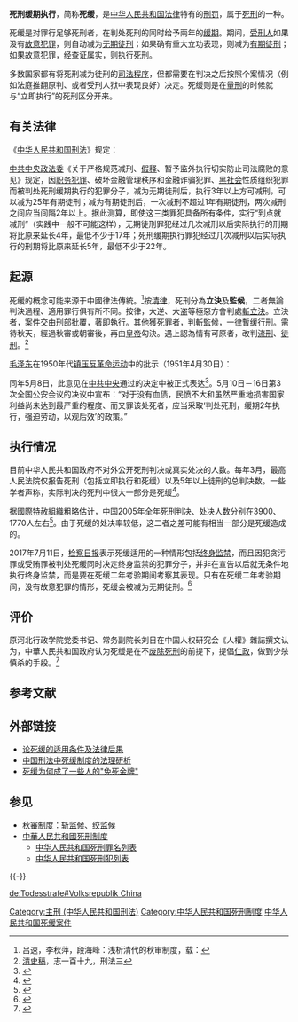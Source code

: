 {{legal}}
{{update|time=2015-08-30T05:26:28+00:00}}
'''死刑缓期执行'''，简称'''死缓'''，是[[中华人民共和国法律|中华人民共和国法律]]特有的[[刑罚|刑罚]]，属于[[死刑|死刑]]的一种。

死缓是对罪行足够死刑者，在判处死刑的同时给予兩年的[[缓刑|缓期]]。期间，[[受刑人|受刑人]]如果没有[[故意犯罪|故意犯罪]]，则自动减为[[无期徒刑|无期徒刑]]；如果确有重大立功表现，则减为[[有期徒刑|有期徒刑]]；如果故意犯罪，经查证属实，则执行死刑。

多数国家都有将死刑减为徒刑的[[司法程序|司法程序]]，但都需要在判决之后按照个案情况（例如法庭推翻原判、或者受刑人狱中表现良好）决定。死缓则是在[[量刑|量刑]]的时候就与“立即执行”的死刑区分开来。

== 有关法律 ==
《[[中华人民共和国刑法|中华人民共和国刑法]]》规定：
{{Quote|
第48条：对于应当判处死刑的犯罪分子，如果不是必须立即执行的，可以判处死刑同时宣告缓期2年执行。}}
{{Quote|
第50条第1款：判处死刑缓期执行的，在死刑缓期执行期间，如果没有故意犯罪，2年期满以后，减为无期徒刑；如果确有重大立功表现，2年期满以后，減為15年以上20年以下有期徒刑；如果故意犯罪，查证属实的，由最高人民法院核准，执行死刑。
}}
{{Quote|
第50条第2款：对被判处死刑缓期执行的累犯以及因故意杀人、强奸、抢劫、绑架、放火、爆炸、投放危险物质或者有组织的暴力性犯罪被判处死刑缓期执行的犯罪分子，人民法院根据犯罪情节等情况可以同时决定对其限制减刑。
}}
{{Quote|
第51条：死刑缓期执行的期间，从判决确定之日起计算。死刑缓期执行减为有期徒刑的刑期，从死刑缓期执行期满之日起计算。
}}
{{Quote|
第383条　……犯第1款罪（指贪污罪），有第3项（“贪污数额特别巨大或者有其他特别严重情节的”）规定情形被判处死刑缓期执行的，人民法院根据犯罪情节等情况可以同时决定在其死刑缓期执行2年期满依法减为无期徒刑后，终身监禁，不得减刑、假释。
}}

[[中共中央政法委员会|中共中央政法委]]《关于严格规范减刑、[[假释|假释]]、暂予监外执行切实防止司法腐败的意见》规定，因[[职务犯罪|职务犯罪]]、破坏金融管理秩序和金融诈骗犯罪、[[黑社会|黑社会]]性质组织犯罪而被判处死刑缓期执行的犯罪分子，减为无期徒刑后，执行3年以上方可减刑，可以减为25年有期徒刑；减为有期徒刑后，一次减刑不超过1年有期徒刑，两次减刑之间应当间隔2年以上。据此测算，即使这三类罪犯具备所有条件，实行“到点就减刑”（实践中一般不可能这样），无期徒刑罪犯经过几次减刑以后实际执行的刑期将比原来延长4年，最低不少于17年；死刑缓期执行罪犯经过几次减刑以后实际执行的刑期将比原来延长5年，最低不少于22年。

== 起源 ==
死缓的概念可能来源于中國律法傳統。<ref>吕速，李秋萍，段海峰：浅析清代的秋审制度，载：{{cite book |editor=云南师范大学哲学与政法学院组 |title=哲学与政治法律理论研究 2 |date=2007.12 |publisher=云南民族出版社 |location=昆明 |isbn=978-7-5367-4032-7 |page=374}}</ref>按[[大清律例|清律]]，死刑分為'''立決'''及'''監候'''，二者無論判決過程、適用罪行俱有所不同。按律，大逆、大盗等極惡方會判處[[斬立決|斬立決]]。立決者，案件交由[[刑部|刑部]]批覆，著即執行。其他獲死罪者，判[[斬立決|斬監候]]，一律暫缓行刑。需待秋天，經過秋審或朝審後，再由[[皇帝|皇帝]]勾決。遇上認為情有可原者，改判[[流放|流刑]]、[[有期徒刑|徒刑]]。<ref>[[清史稿|清史稿]]，志一百十九，刑法三</ref>

[[毛泽东|毛泽东]]在1950年代[[镇压反革命运动|镇压反革命运动]]中的批示（1951年4月30日）：
{{Quote|凡无血债或其他引起民愤的重大罪行，但有应杀之罪者，例如有些特务或间谍分子、有些教育界及经济界的反革命等，可判死刑，但缓期一年或二年执行，强迫他们劳动，以观后效。如他们在劳动中能改造，则第二步可改判无期徒刑，第三步可改判有期徒刑。……这样，主动权抓在我们手里，而后要怎样办都可以。}}

同年5月8日，此意见在[[中国共产党中央委员会|中共中央]]通过的决定中被正式表达<ref>{{Cite web|url=http://news.xinhuanet.com/ziliao/2004-12/16/content_2342653.htm|title=中共中央关于对犯有死罪的反革命分子应大部采取判处死刑缓期执行政策的决定|accessdate=2019-01-15|date=2004-12-16|publisher=新华网|archiveurl=https://archive.today/20120713172613/http://news.xinhuanet.com/ziliao/2004-12/16/content_2342653.htm|archivedate=2012-07-13|dead-url=no}}</ref>。5月10日－16日第3次全国公安会议的决议中宣布：“对于没有血债，民愤不大和虽然严重地损害国家利益尚未达到最严重的程度、而又罪该处死者，应当采取‘判处死刑，缓期2年执行，强迫劳动，以观后效’的政策。”

== 执行情况 ==
目前中华人民共和国政府不对外公开死刑判决或真实处决的人数。每年3月，最高人民法院仅报告死刑（包括立即执行和死缓）以及5年以上徒刑的总判决数。一些学者声称，实际判决的死刑中很大一部分是死缓<ref>{{Cite journal|title=死缓应当作为死刑执行的必经程序|author=张文  黄伟明|url=http://www.cnki.com.cn/Article/CJFDTotal-XDFX200404012.htm|journal=现代法学|issue=04|year=2004|page=|access-date=2019-01-15|archive-date=2021-08-14|archive-url=https://web.archive.org/web/20210814113342/http://www.cnki.com.cn/Article/CJFDTotal-XDFX200404012.htm|dead-url=no}}</ref>。

据[[國際特赦組織|國際特赦組織]]粗略估计，中国2005年全年死刑判决、处决人数分别在3900、1770人左右<ref>{{Cite web|url=http://web.amnesty.org/report2006/chn-summary-eng|title=China|accessdate=2019-01-15|publisher=Amnesty International|archiveurl=https://web.archive.org/web/20070430003731/http://web.amnesty.org/report2006/chn-summary-eng|archivedate=2007-04-30|dead-url=no}}</ref>。由于死缓的处决率较低，这二者之差可能有相当一部分是死缓造成的。

2017年7月11日，[[检察日报|检察日报]]表示死缓适用的一种情形包括[[终身监禁|终身监禁]]，而且因犯贪污罪或受贿罪被判处死缓同时决定终身监禁的犯罪分子，并非在宣告以后就无条件地执行终身监禁，而是要在死缓二年考验期间考察其表现。只有在死缓二年考验期间，没有故意犯罪的情形，死缓会被减为无期徒刑。<ref>{{cite news |title=适用终身监禁仍需考虑执行期间表现 |url=https://www.spp.gov.cn/llyj/201701/t20170111_178202.shtml}}</ref>

== 评价 ==
原河北行政学院党委书记、常务副院长刘日在中国人权研究会《人權》雜誌撰文认为，中華人民共和国政府认为死缓是在不[[死刑存廢問題|废除死刑]]的前提下，提倡[[仁|仁政]]，做到少杀慎杀的手段。<ref>{{Cite web|url=http://www.humanrights.cn/china1/magezine/200404/30-31.htm|title=我國死刑適用要堅持“少殺慎殺”原則|accessdate=2013-07-09|author=劉日|publisher=人權雜誌|archive-date=2020-02-18|archive-url=https://web.archive.org/web/20200218194252/http://www.humanrights.cn/china1/magezine/200404/30-31.htm|dead-url=no}}</ref>

== 参考文献 ==
{{Reflist|30em}}

== 外部链接 ==
* [http://www.sjw.gov.cn/Common/ShowInfo.aspx?id=147051 论死缓的适用条件及法律后果] {{Wayback|url=http://www.sjw.gov.cn/Common/ShowInfo.aspx?id=147051 |date=20070927093832 }}
* [https://web.archive.org/web/20070929083021/http://www.criminallaw.com.cn/xingfaxue/xingfaxue/qyzbzsihuan.htm 中国刑法中死缓制度的法理研析]
* [http://news.xinhuanet.com/forum/2006-09/14/content_5086557.htm 死缓为何成了一些人的"免死金牌"] {{Wayback|url=http://news.xinhuanet.com/forum/2006-09/14/content_5086557.htm |date=20111018204835 }}

== 参见 ==
{{Portal|中华人民共和国|法律|死亡}}
*[[秋審制度|秋審制度]]：[[斬立決|斩监候]]、[[斬立決|绞监候]]
*[[中華人民共和國死刑制度|中華人民共和國死刑制度]]
**[[中华人民共和国死刑罪名列表|中华人民共和国死刑罪名列表]]
** [[中华人民共和国死刑犯列表|中华人民共和国死刑犯列表]]

{{-}}
{{中华人民共和国死刑}}

[[Category:主刑_(中华人民共和国刑法)|Category:主刑 (中华人民共和国刑法)]]
[[Category:中华人民共和国死刑制度|Category:中华人民共和国死刑制度]]
[[Category:中华人民共和国死缓案件|]]

[[de:Todesstrafe#Volksrepublik_China|de:Todesstrafe#Volksrepublik China]]